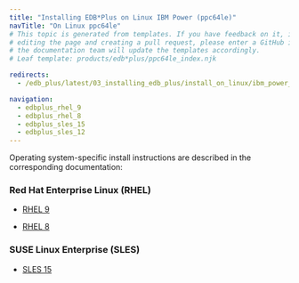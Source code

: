 ```yaml
---
title: "Installing EDB*Plus on Linux IBM Power (ppc64le)"
navTitle: "On Linux ppc64le"
# This topic is generated from templates. If you have feedback on it, instead of
# editing the page and creating a pull request, please enter a GitHub issue and
# the documentation team will update the templates accordingly.
# Leaf template: products/edb*plus/ppc64le_index.njk

redirects:
  - /edb_plus/latest/03_installing_edb_plus/install_on_linux/ibm_power_ppc64le/

navigation:
  - edbplus_rhel_9
  - edbplus_rhel_8
  - edbplus_sles_15
  - edbplus_sles_12
---
```


Operating system-specific install instructions are described in the corresponding documentation:

### Red Hat Enterprise Linux (RHEL)

- [RHEL 9](edbplus_rhel_9)

- [RHEL 8](edbplus_rhel_8)

### SUSE Linux Enterprise (SLES)

- [SLES 15](edbplus_sles_15)
